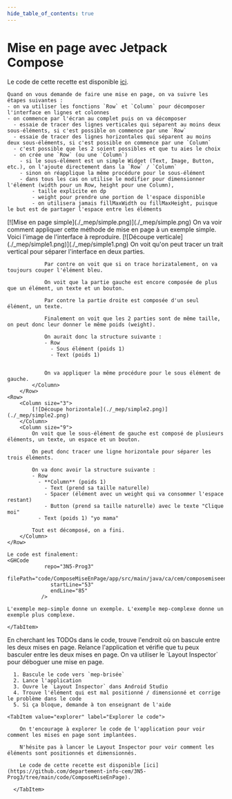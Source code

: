 ```yaml
---
hide_table_of_contents: true
---
```


# Mise en page avec Jetpack Compose

Le code de cette recette est disponible [ici](https://github.com/departement-info-cem/3N5-Prog3/tree/main/code/ComposeMiseEnPage).

<Tabs queryString="recette-mise-en-page-compose">
  <TabItem value="principe" label="Principe">

    Quand on vous demande de faire une mise en page, on va suivre les étapes suivantes :
    - on va utiliser les fonctions `Row` et `Column` pour décomposer l'interface en lignes et colonnes
    - on commence par l'écran au complet puis on va décomposer
      - essaie de tracer des lignes verticales qui séparent au moins deux sous-éléments, si c'est possible on commence par une `Row`
      - essaie de tracer des lignes horizontales qui séparent au moins deux sous-éléments, si c'est possible on commence par une `Column`
      - c'est possible que les 2 soient possibles et que tu aies le choix
      - on crée une `Row` (ou une `Column`)
        - si le sous-élément est un simple Widget (Text, Image, Button, etc.), on l'ajoute directement dans la `Row` / `Column`
        - sinon on réapplique la même procédure pour le sous-élément
        - dans tous les cas on utilise le modifier pour dimensionner l'élément (width pour un Row, height pour une Column),
            - taille explicite en dp
            - weight pour prendre une portion de l'espace disponible
            - on utilisera jamais fillMaxWidth ou fillMaxHeight, puisque le but est de partager l'espace entre les éléments



  </TabItem>

  <TabItem value="simple" label="Mise en page simple">
    <Row>
        <Column size="3">
            [![Mise en page simple](./_mep/simple.png)](./_mep/simple.png)
        </Column>
        <Column size="9">
            On va voir comment appliquer cette méthode de mise en page à un exemple simple.
            Voici l'image de l'interface à reproduire.
        </Column>
    </Row>
    <Row>
            <Column size="3">
                [![Découpe verticale](./_mep/simple1.png)](./_mep/simple1.png)
            </Column>
            <Column size="9">
                On voit qu'on peut tracer un trait vertical pour séparer l'interface en deux parties.

                Par contre on voit que si on trace horizatalement, on va toujours couper l'élément bleu.

                On voit que la partie gauche est encore composée de plus que un élément, un texte et un bouton.

                Par contre la partie droite est composée d'un seul élément, un texte.

                Finalement on voit que les 2 parties sont de même taille, on peut donc leur donner le même poids (weight).

                On aurait donc la structure suivante :
                - Row
                  - Sous élément (poids 1)
                  - Text (poids 1)


                On va appliquer la même procédure pour le sous élément de gauche.
            </Column>
        </Row>
    <Row>
        <Column size="3">
            [![Découpe horizontale](./_mep/simple2.png)](./_mep/simple2.png)
        </Column>
        <Column size="9">
            On voit que le sous-élément de gauche est composé de plusieurs éléments, un texte, un espace et un bouton.

            On peut donc tracer une ligne horizontale pour séparer les trois éléments.

            On va donc avoir la structure suivante :
            - Row
              - **Column** (poids 1)
                - Text (prend sa taille naturelle)
                - Spacer (élément avec un weight qui va consommer l'espace restant)
                - Button (prend sa taille naturelle) avec le texte "Clique moi"
              - Text (poids 1) "yo mama"

            Tout est décomposé, on a fini.
        </Column>
    </Row>

    Le code est finalement:
    <GHCode
                repo="3N5-Prog3"
                filePath="code/ComposeMiseEnPage/app/src/main/java/ca/cem/composemiseenpage/MainActivity.kt"
                  startLine="53"
                  endLine="85"
               />

    L'exemple mep-simple donne un exemple. L'exemple mep-complexe donne un exemple plus complexe.

    </TabItem>

  <TabItem value="tester" label="Basculer entre les deux">
    En cherchant les TODOs dans le code, trouve l'endroit où on bascule entre les deux mises en page.
    Relance l'application et vérifie que tu peux basculer entre les deux mises en page.
  </TabItem>
  <TabItem value="deboguer" label="Déboguer une mise en page">
      On va utiliser le `Layout Inspector` pour déboguer une mise en page.

      1. Bascule le code vers `mep-brisée`
      2. Lance l'application
      3. Ouvre le `Layout Inspector` dans Android Studio
      4. Trouve l'élément qui est mal positionné / dimensionné et corrige le problème dans le code
      5. Si ça bloque, demande à ton enseignant de l'aide


  </TabItem>


    <TabItem value="explorer" label="Explorer le code">

        On t'encourage à explorer le code de l'application pour voir comment les mises en page sont implantées.

        N'hésite pas à lancer le Layout Inspector pour voir comment les éléments sont positionnés et dimensionnés.

        Le code de cette recette est disponible [ici](https://github.com/departement-info-cem/3N5-Prog3/tree/main/code/ComposeMiseEnPage).

      </TabItem>
</Tabs>

